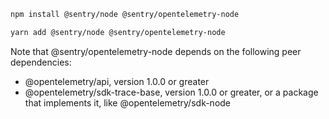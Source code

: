 ```bash {tabTitle:npm}
npm install @sentry/node @sentry/opentelemetry-node
```

```bash {tabTitle:Yarn}
yarn add @sentry/node @sentry/opentelemetry-node
```

<Note>

Note that @sentry/opentelemetry-node depends on the following peer dependencies:

- @opentelemetry/api, version 1.0.0 or greater
- @opentelemetry/sdk-trace-base, version 1.0.0 or greater, or a package that implements it, like @opentelemetry/sdk-node

</Note>
